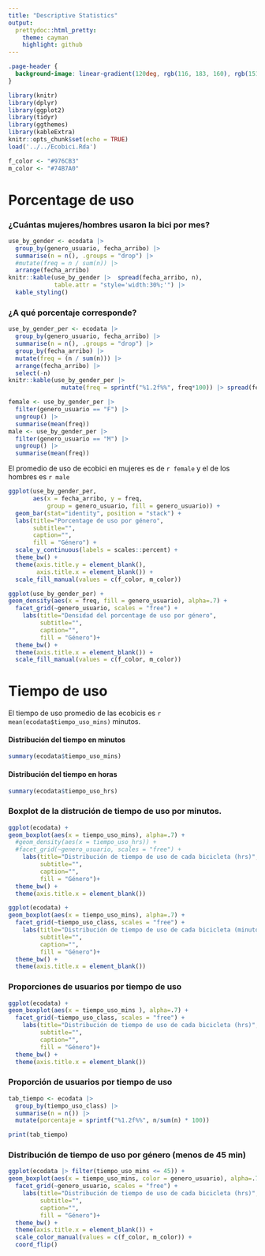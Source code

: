 ```yaml
---
title: "Descriptive Statistics"
output:
  prettydoc::html_pretty:
    theme: cayman
    highlight: github
---
```




```css
.page-header {
  background-image: linear-gradient(120deg, rgb(116, 183, 160), rgb(151, 108, 179));
}
```

```r
library(knitr)
library(dplyr)
library(ggplot2)
library(tidyr)
library(ggthemes)
library(kableExtra)
knitr::opts_chunk$set(echo = TRUE)
load('../../Ecobici.Rda')

f_color <- "#976CB3"
m_color <- "#74B7A0"
```

# Porcentage de uso

### ¿Cuántas mujeres/hombres usaron la bici por mes?

```r
use_by_gender <- ecodata |> 
  group_by(genero_usuario, fecha_arribo) |> 
  summarise(n = n(), .groups = "drop") |> 
  #mutate(freq = n / sum(n)) |> 
  arrange(fecha_arribo) 
knitr::kable(use_by_gender |>  spread(fecha_arribo, n), 
             table.attr = "style='width:30%;'") |> 
  kable_styling()
```

### ¿A qué porcentaje corresponde?


```r
use_by_gender_per <- ecodata |> 
  group_by(genero_usuario, fecha_arribo) |> 
  summarise(n = n(), .groups = "drop") |> 
  group_by(fecha_arribo) |> 
  mutate(freq = (n / sum(n))) |> 
  arrange(fecha_arribo) |> 
  select(-n)
knitr::kable(use_by_gender_per |> 
               mutate(freq = sprintf("%1.2f%%", freq*100)) |> spread(fecha_arribo, freq))
```
```r
female <- use_by_gender_per |> 
  filter(genero_usuario == "F") |> 
  ungroup() |> 
  summarise(mean(freq))
male <- use_by_gender_per |> 
  filter(genero_usuario == "M") |> 
  ungroup() |> 
  summarise(mean(freq))
```


El promedio de uso de ecobici en mujeres es de `r female` y el de los hombres es `r male`


```r
ggplot(use_by_gender_per, 
       aes(x = fecha_arribo, y = freq, 
           group = genero_usuario, fill = genero_usuario)) +
  geom_bar(stat="identity", position = "stack") +
  labs(title="Porcentage de uso por género", 
       subtitle="", 
       caption="", 
       fill = "Género") + 
  scale_y_continuous(labels = scales::percent) +
  theme_bw() +
  theme(axis.title.y = element_blank(),
        axis.title.x = element_blank()) +
  scale_fill_manual(values = c(f_color, m_color))
```



```r
ggplot(use_by_gender_per) + 
geom_density(aes(x = freq, fill = genero_usuario), alpha=.7) + 
  facet_grid(~genero_usuario, scales = "free") + 
    labs(title="Densidad del porcentage de uso por género", 
         subtitle="",
         caption="",
         fill = "Género")+
  theme_bw() +
  theme(axis.title.x = element_blank()) +
  scale_fill_manual(values = c(f_color, m_color))
```


# Tiempo de uso

El tiempo de uso promedio de las ecobicis es `r mean(ecodata$tiempo_uso_mins)` minutos.

#### Distribución del tiempo en minutos

```r
summary(ecodata$tiempo_uso_mins)
```

#### Distribución del tiempo en horas

```r
summary(ecodata$tiempo_uso_hrs)
```
### Boxplot de la distrución de tiempo de uso por minutos.

```r
ggplot(ecodata) + 
geom_boxplot(aes(x = tiempo_uso_mins), alpha=.7) + 
  #geom_density(aes(x = tiempo_uso_hrs)) + 
  #facet_grid(~genero_usuario, scales = "free") + 
    labs(title="Distribución de tiempo de uso de cada bicicleta (hrs)", 
         subtitle="",
         caption="",
         fill = "Género")+
  theme_bw() +
  theme(axis.title.x = element_blank())
```

```r
ggplot(ecodata) + 
geom_boxplot(aes(x = tiempo_uso_mins), alpha=.7) + 
  facet_grid(~tiempo_uso_class, scales = "free") + 
    labs(title="Distribución de tiempo de uso de cada bicicleta (minutos)", 
         subtitle="",
         caption="",
         fill = "Género")+
  theme_bw() +
  theme(axis.title.x = element_blank())
```

### Proporciones de usuarios por tiempo de uso

```r
ggplot(ecodata) + 
geom_boxplot(aes(x = tiempo_uso_mins ), alpha=.7) + 
  facet_grid(~tiempo_uso_class, scales = "free") + 
    labs(title="Distribución de tiempo de uso de cada bicicleta (hrs)", 
         subtitle="",
         caption="",
         fill = "Género")+
  theme_bw() +
  theme(axis.title.x = element_blank())
```


### Proporción de usuarios por tiempo de uso

```r
tab_tiempo <- ecodata |> 
  group_by(tiempo_uso_class) |> 
  summarise(n = n()) |> 
  mutate(porcentaje = sprintf("%1.2f%%", n/sum(n) * 100))

print(tab_tiempo)
```

### Distribución de tiempo de uso por género (menos de 45 min)


```r
ggplot(ecodata |> filter(tiempo_uso_mins <= 45)) + 
geom_boxplot(aes(x = tiempo_uso_mins, color = genero_usuario), alpha=.7) + 
  facet_grid(~genero_usuario, scales = "free") + 
    labs(title="Distribución de tiempo de uso de cada bicicleta (hrs)", 
         subtitle="",
         caption="",
         fill = "Género")+
  theme_bw() +
  theme(axis.title.x = element_blank()) +
  scale_color_manual(values = c(f_color, m_color)) +
  coord_flip()

```


